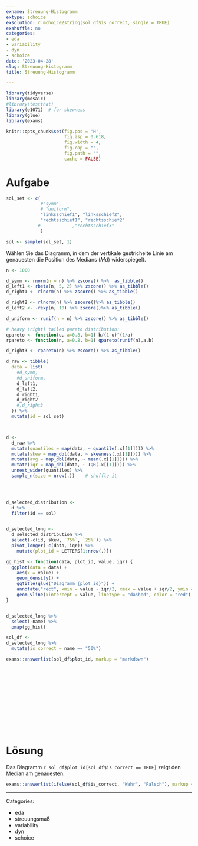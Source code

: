 ```yaml
---
exname: Streuung-Histogramm
extype: schoice
exsolution: r mchoice2string(sol_df$is_correct, single = TRUE)
exshuffle: no
categories:
- eda
- variability
- dyn
- schoice
date: '2023-04-28'
slug: Streuung-Histogramm
title: Streuung-Histogramm

---
```





```r

library(tidyverse)
library(mosaic)
#library(testthat)
library(e1071)  # for skewness
library(glue)
library(exams)
```


```r
knitr::opts_chunk$set(fig.pos = 'H',
                      fig.asp = 0.618,
                      fig.width = 4,
                      fig.cap = "", 
                      fig.path = "",
                      cache = FALSE)
```







# Aufgabe



```r
sol_set <- c(
             #"symm", 
             # "uniform", 
             "linksschief1", "linksschief2", 
             "rechtsschief1", "rechtsschief2"
            #            ,"rechtsschief3"
             )  

sol <- sample(sol_set, 1)
```


Wählen Sie das Diagramm, in dem der vertikale gestrichelte Linie am genauesten die Position des Medians ($Md$) widerspiegelt.













```r
n <- 1000

d_symm <- rnorm(n = n) %>% zscore() %>%  as_tibble()
d_left1 <- rbeta(n, 5, 2) %>% zscore() %>% as_tibble()
d_right1 <- rlnorm(n) %>% zscore() %>% as_tibble()

d_right2 <- rlnorm(n) %>% zscore()%>% as_tibble()
d_left2 <- -rexp(n, 10) %>% zscore()%>% as_tibble()

d_uniform <- runif(n = n) %>% zscore() %>% as_tibble()

# heavy (right) tailed pareto distribution:
qpareto <- function(u, a=0.8, b=1) b/(1-u)^(1/a)
rpareto <- function(n, a=0.8, b=1) qpareto(runif(n),a,b)

d_right3 <- rpareto(n) %>% zscore() %>% as_tibble()

d_raw <- tibble(
  data = list(
    #d_symm,
    #d_uniform,
    d_left1,
    d_left2,
    d_right1,
    d_right2  
    #,d_right3
  )) %>% 
  mutate(id = sol_set)



d <-
  d_raw %>% 
  mutate(quantiles = map(data, ~ quantile(.x[[1]]))) %>% 
  mutate(skew = map_dbl(data, ~ skewness(.x[[1]]))) %>% 
  mutate(avg = map_dbl(data, ~ mean(.x[[1]]))) %>% 
  mutate(iqr = map_dbl(data, ~ IQR(.x[[1]]))) %>% 
  unnest_wider(quantiles) %>% 
  sample_n(size = nrow(.))    # shuffle it
 



d_selected_distribution <-
  d %>% 
  filter(id == sol) 


d_selected_long <- 
  d_selected_distribution %>% 
  select(-c(id, skew, `75%`, `25%`)) %>% 
  pivot_longer(-c(data, iqr)) %>% 
    mutate(plot_id = LETTERS[1:nrow(.)]) 

```




```r

gg_hist <- function(data, plot_id, value, iqr) {
  ggplot(data = data) +
    aes(x = value) +
    geom_density() +
    ggtitle(glue("Diagramm {plot_id}")) +
    annotate("rect", xmin = value - iqr/2, xmax = value + iqr/2, ymin = 0, max = Inf, fill = "red", alpha = .5) +
    geom_vline(xintercept = value, linetype = "dashed", color = "red") 
}


d_selected_long %>% 
  select(-name) %>% 
  pmap(gg_hist)

```



```r
sol_df <- 
d_selected_long %>% 
  mutate(is_correct = name == "50%")

```



```r
exams::answerlist(sol_df$plot_id, markup = "markdown")
```





</br>
</br>
</br>
</br>
</br>
</br>
</br>
</br>
</br>
</br>

# Lösung

Das Diagramm ``r sol_df$plot_id[sol_df$is_correct == TRUE]`` zeigt den Median am genauesten.


```r
exams::answerlist(ifelse(sol_df$is_correct, "Wahr", "Falsch"), markup = "markdown")
```





---

Categories: 

- eda
- streuungsmaß
- variability
- dyn
- schoice

